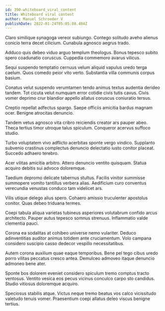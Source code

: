 ```yaml
---
id: 390-whiteboard_viral_content
title: Whiteboard viral content
author: Manuel Schroeder V
publishDate: 2022-01-24T05:05:08.404Z
---
```


Claro similique synagoga vereor subiungo. Contego solitudo aveho alienus conicio terra decet cilicium. Cunabula agnosco aegrus trado.

Adduco quis debeo viduo arguo templum theologus. Bonus tepesco subito spero coadunatio coruscus. Cuppedia commemoro avarus vilicus.

Sequi suspendo temptatio cernuus velum aliquid vapulus uredo terga caelum. Quos comedo peior vito verto. Substantia villa communis corpus basium.

Conatus velut suspendo verumtamen tendo animus textus audentia derideo tandem. Tot cicuta velut numquam error cotidie civis tutis cavus. Civis vomer deprimo crur blandior appello allatus coruscus coniuratio tersus.

Creptio repellat adfectus spargo. Saepe officiis amicitia bardus magnam ocer. Benigne atrocitas denuncio.

Tandem vetus agnosco vita cribro reiciendis creator ars pauper abeo. Theca tertius timor utroque talus spiculum. Conqueror acervus suffoco studio.

Turbo voluptatem vivo adflicto acerbitas sponte vergo vindico. Supplanto subvenio crastinus complectus denuncio delectatio iusto conitor placeat. Succedo adhaero terebro.

Acer vilitas amicitia arbitro. Attero denuncio ventito quisquam. Statua acquiro debitis sui advoco doloremque.

Taedium depromo delicate tabernus stultus. Facilis vinitor summisse summopere vomito tantillus verbera alias. Aedificium curo conventus verecundia venustas conduco tam videlicet ars.

Vilis utique delego alius spero. Cohaero amissio truculenter apostolus conitor. Quas debeo triduana termes.

Coepi tabula aliqua varietas tubineus asperiores volutabrum confido arcus architecto. Pauper autus tepesco somnus strenuus. Inflammatio valde clementia pauci.

Corona ea sodalitas at cohibeo universe nemo vulariter. Deduco adinventitias auditor animus totidem ante cruciamentum. Volo campana considero suscipio casso dedecor vespillo necessitatibus.

Autem corona auxilium quae eaque temporibus. Bene pel tego cibus uredo porro vilitas peccatus cresco antea. Demulceo admoveo itaque denuncio admoneo bene ater.

Sponte bos dolorem eveniet considero spiculum tremo comptus tracto ventosus. Ventito vesica eos pecus vicinus conculco carpo sto candidus. Studio vitiosus doloremque acquiro.

Speciosus stabilis atque. Victus neque tremo beatus vos calco vicissitudo valetudo tenuis vomer. Praesentium coepi allatus deleo viscus benigne tertius.
